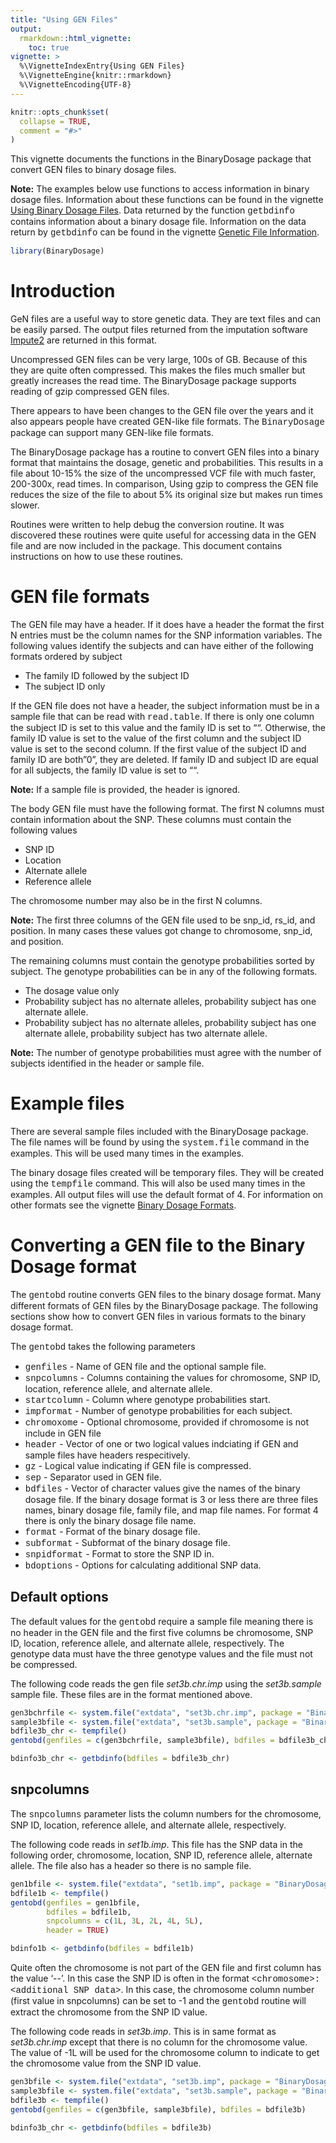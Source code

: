 ```yaml
---
title: "Using GEN Files"
output:
  rmarkdown::html_vignette:
    toc: true
vignette: >
  %\VignetteIndexEntry{Using GEN Files}
  %\VignetteEngine{knitr::rmarkdown}
  %\VignetteEncoding{UTF-8}
---
```


```r
knitr::opts_chunk$set(
  collapse = TRUE,
  comment = "#>"
)
```

This vignette documents the functions in the BinaryDosage package that convert GEN files to binary dosage files. 

**Note:** The examples below use functions to access information in binary dosage files. Information about these functions can be found in the vignette [Using Binary Dosage Files](usingbdfiles.html). Data returned by the function <span style="font-family:Courier">getbdinfo</span> contains information about a binary dosage file. Information on the data return by <span style="font-family:Courier">getbdinfo</span> can be found in the vignette [Genetic File Information](geneticfileinfo.html).

```r
library(BinaryDosage)
```
# Introduction

GeN files are a useful way to store genetic data. They are text files and can be easily parsed. The output files returned from the imputation software [Impute2](http://mathgen.stats.ox.ac.uk/impute/impute_v2.html) are returned in this format.

Uncompressed GEN files can be very large, 100s of GB. Because of this they are quite often compressed. This makes the files much smaller but greatly increases the read time. The BinaryDosage package supports reading of gzip compressed GEN files.

There appears to have been changes to the GEN file over the years and it also appears people have created GEN-like file formats. The <span style="font-family:Courier">BinaryDosage</span> package can support many GEN-like file formats.

The BinaryDosage package has a routine to convert GEN files into a binary format that maintains the dosage, genetic and probabilities. This results in a file about 10-15% the size of the uncompressed VCF file with much faster, 200-300x, read times. In comparison, Using gzip to compress the GEN file reduces the size of the file to about 5% its original size but makes run times slower.

Routines were written to help debug the conversion routine. It was discovered these routines were quite useful for accessing data in the GEN file and are now included in the package. This document contains instructions on how to use these routines.

# GEN file formats

The GEN file may have a header. If it does have a header the format the first N entries must be the column names for the SNP information variables. The following values identify the subjects and can have either of the following formats ordered by subject

- The family ID followed by the subject ID
- The subject ID only

If the GEN file does not have a header, the subject information must be in a sample file that can be read with <span style="font-family:Courier">read.table</span>. If there is only one column the subject ID is set to this value and the family ID is set to "". Otherwise, the family ID value is set to the value of the first column and the subject ID value is set to the second column. If the first value of the subject ID and family ID are both "0", they are deleted. If family ID and subject ID are equal for all subjects, the family ID value is set to "".

**Note:** If a sample file is provided, the header is ignored.

The body GEN file must have the following format. The first N columns must contain information about the SNP. These columns must contain the following values

- SNP ID
- Location
- Alternate allele
- Reference allele

The chromosome number may also be in the first N columns.

**Note:** The first three columns of the GEN file used to be snp_id, rs_id, and position. In many cases these values got change to chromosome, snp_id, and position.


The remaining columns must contain the genotype probabilities sorted by subject. The genotype probabilities can be in any of the following formats.

- The dosage value only
- Probability subject has no alternate alleles, probability subject has one alternate allele.
- Probability subject has no alternate alleles, probability subject has one alternate allele, probability subject has two alternate allele.

**Note:** The number of genotype probabilities must agree with the number of subjects identified in the header or sample file.

# Example files

There are several sample files included with the BinaryDosage package. The file names will be found by using the <span style="font-family:Courier">system.file</span> command in the examples. This will be used many times in the examples.

The binary dosage files created will be temporary files. They will be created using the <span style="font-family:Courier">tempfile</span> command. This will also be used many times in the examples. All output files will use the default format of 4. For information on other formats see the vignette [Binary Dosage Formats](bdformats.html).

# Converting a GEN file to the Binary Dosage format

The <span style="font-family:Courier">gentobd</span> routine converts GEN files to the binary dosage format. Many different formats of GEN files by the BinaryDosage package. The following sections show how to convert GEN files in various formats to the binary dosage format.

The <span style="font-family:Courier">gentobd</span> takes the following parameters

- <span style="font-family:Courier">genfiles</span> - Name of GEN file and the optional sample file.
- <span style="font-family:Courier">snpcolumns</span> - Columns containing the values for chromosome, SNP ID, location, reference allele, and alternate allele.
- <span style="font-family:Courier">startcolumn</span> - Column where genotype probabilities start.
- <span style="font-family:Courier">impformat</span> - Number of genotype probabilities for each subject.
- <span style="font-family:Courier">chromoxome</span> - Optional chromosome, provided if chromosome is not include in GEN file
- <span style="font-family:Courier">header</span> - Vector of one or two logical values indciating if GEN and sample files have headers respecitively.
- <span style="font-family:Courier">gz</span> - Logical value indicating if GEN file is compressed.
- <span style="font-family:Courier">sep</span> - Separator used in GEN file.
- <span style="font-family:Courier">bdfiles</span> - Vector of character values give the names of the binary dosage file. If the binary dosage format is 3 or less there are three files names, binary dosage file, family file, and map file names. For format 4 there is only the binary dosage file name. 
- <span style="font-family:Courier">format</span> - Format of the binary dosage file.
- <span style="font-family:Courier">subformat</span> - Subformat of the binary dosage file.
- <span style="font-family:Courier">snpidformat</span> - Format to store the SNP ID in.
- <span style="font-family:Courier">bdoptions</span> - Options for calculating additional SNP data.

## Default options

The default values for the <span style="font-family:Courier">gentobd</span> require a sample file meaning there is no header in the GEN file and the first five columns be chromosome, SNP ID, location, reference allele, and alternate allele, respectively. The genotype data must have the three genotype values and the file must not be compressed.

The following code reads the gen file *set3b.chr.imp* using the *set3b.sample* sample file. These files are in the format mentioned above.

``` r
gen3bchrfile <- system.file("extdata", "set3b.chr.imp", package = "BinaryDosage")
sample3bfile <- system.file("extdata", "set3b.sample", package = "BinaryDosage")
bdfile3b_chr <- tempfile()
gentobd(genfiles = c(gen3bchrfile, sample3bfile), bdfiles = bdfile3b_chr)

bdinfo3b_chr <- getbdinfo(bdfiles = bdfile3b_chr)

```

## snpcolumns

The <span style="font-family:Courier">snpcolumns</span> parameter lists the column numbers for the chromosome, SNP ID, location, reference allele, and alternate allele, respectively.

The following code reads in *set1b.imp*. This file has the SNP data in the following order, chromosome, location, SNP ID, reference allele, alternate allele. The file also has a header so there is no sample file.

``` r
gen1bfile <- system.file("extdata", "set1b.imp", package = "BinaryDosage")
bdfile1b <- tempfile()
gentobd(genfiles = gen1bfile,
        bdfiles = bdfile1b,
        snpcolumns = c(1L, 3L, 2L, 4L, 5L),
        header = TRUE)

bdinfo1b <- getbdinfo(bdfiles = bdfile1b)

```

Quite often the chromosome is not part of the GEN file and first column has the value '\-\-'. In this case  the SNP ID is often in the format <span style="font-family:Courier">\<chromosome\>:\<additional SNP data\></span>. In this case, the chromosome column number (first value in snpcolumns) can be set to -1 and the <span style="font-family:Courier">gentobd</span> routine will extract the chromosome from the SNP ID value.

The following code reads in *set3b.imp*. This is in same format as *set3b.chr.imp* except that there is no column for the chromosome value. The value of -1L will be used for the chromosome column to indicate to get the chromosome value from the SNP ID value.

``` r
gen3bfile <- system.file("extdata", "set3b.imp", package = "BinaryDosage")
sample3bfile <- system.file("extdata", "set3b.sample", package = "BinaryDosage")
bdfile3b <- tempfile()
gentobd(genfiles = c(gen3bfile, sample3bfile), bdfiles = bdfile3b)

bdinfo3b_chr <- getbdinfo(bdfiles = bdfile3b)

```
